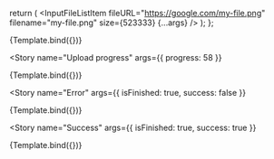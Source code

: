 

<Meta
  title="Components/InputFileListItem"
  component={InputFileListItem}
  decorators={decorators}
/>

  return (
    <InputFileListItem
      fileURL="https://google.com/my-file.png"
      filename="my-file.png"
      size={523333}
      {...args}
    />
  );
};

<Story name="Initial state">{Template.bind({})}</Story>

<Story
  name="Upload progress"
  args={{
    progress: 58
  }}
>
  {Template.bind({})}
</Story>

<Story
  name="Error"
  args={{
    isFinished: true,
    success: false
  }}
>
  {Template.bind({})}
</Story>

<Story
  name="Success"
  args={{
    isFinished: true,
    success: true
  }}
>
  {Template.bind({})}
</Story>
